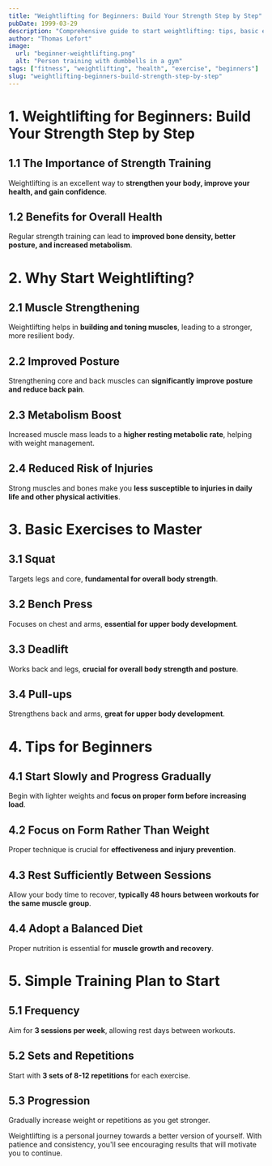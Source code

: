 ```yaml
---
title: "Weightlifting for Beginners: Build Your Strength Step by Step"
pubDate: 1999-03-29
description: "Comprehensive guide to start weightlifting: tips, basic exercises, and planning to achieve your fitness goals."
author: "Thomas Lefort"
image:
  url: "beginner-weightlifting.png"
  alt: "Person training with dumbbells in a gym"
tags: ["fitness", "weightlifting", "health", "exercise", "beginners"]
slug: "weightlifting-beginners-build-strength-step-by-step"
---
```


# 1. Weightlifting for Beginners: Build Your Strength Step by Step

## 1.1 The Importance of Strength Training

Weightlifting is an excellent way to **strengthen your body, improve your health, and gain confidence**.

## 1.2 Benefits for Overall Health

Regular strength training can lead to **improved bone density, better posture, and increased metabolism**.

# 2. Why Start Weightlifting?

## 2.1 Muscle Strengthening

Weightlifting helps in **building and toning muscles**, leading to a stronger, more resilient body.

## 2.2 Improved Posture

Strengthening core and back muscles can **significantly improve posture and reduce back pain**.

## 2.3 Metabolism Boost

Increased muscle mass leads to a **higher resting metabolic rate**, helping with weight management.

## 2.4 Reduced Risk of Injuries

Strong muscles and bones make you **less susceptible to injuries in daily life and other physical activities**.

# 3. Basic Exercises to Master

## 3.1 Squat

Targets legs and core, **fundamental for overall body strength**.

## 3.2 Bench Press

Focuses on chest and arms, **essential for upper body development**.

## 3.3 Deadlift

Works back and legs, **crucial for overall body strength and posture**.

## 3.4 Pull-ups

Strengthens back and arms, **great for upper body development**.

# 4. Tips for Beginners

## 4.1 Start Slowly and Progress Gradually

Begin with lighter weights and **focus on proper form before increasing load**.

## 4.2 Focus on Form Rather Than Weight

Proper technique is crucial for **effectiveness and injury prevention**.

## 4.3 Rest Sufficiently Between Sessions

Allow your body time to recover, **typically 48 hours between workouts for the same muscle group**.

## 4.4 Adopt a Balanced Diet

Proper nutrition is essential for **muscle growth and recovery**.

# 5. Simple Training Plan to Start

## 5.1 Frequency

Aim for **3 sessions per week**, allowing rest days between workouts.

## 5.2 Sets and Repetitions

Start with **3 sets of 8-12 repetitions** for each exercise.

## 5.3 Progression

Gradually increase weight or repetitions as you get stronger.

Weightlifting is a personal journey towards a better version of yourself. With patience and consistency, you'll see encouraging results that will motivate you to continue.
